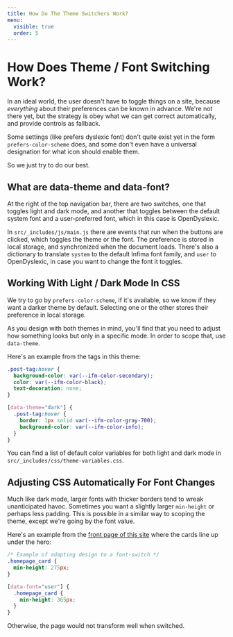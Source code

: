 ```yaml
---
title: How Do The Theme Switchers Work?
menu:
  visible: true
  order: 5
---
```


# How Does Theme / Font Switching Work?

In an ideal world, the user doesn't have to toggle things on a 
site, because _everything_ about their preferences can be known
in advance. We're not there yet, but the strategy is obey what
we can get correct automatically, and provide controls as 
fallback.

Some settings (like prefers dyslexic font) don't quite exist yet
in the form `prefers-color-scheme` does, and some don't even have
a universal designation for what icon should enable them.

So we just try to do our best. 

## What are data-theme and data-font? 

At the right of the top navigation bar, there are two switches, 
one that toggles light and dark mode, and another that toggles
between the default system font and a user-preferred font, which
in this case is OpenDyslexic.

In `src/_includes/js/main.js` there are events that run when the
buttons are clicked, which toggles the theme or the font. The 
preference is stored in local storage, and synchronized when the
document loads. There's also a dictionary to translate `system` to 
the default Infima font family, and `user` to OpenDyslexic, in
case you want to change the font it toggles.

## Working With Light / Dark Mode In CSS

We try to go by `prefers-color-scheme`, if it's available, so 
we know if they want a darker theme by default. Selecting one 
or the other stores their preference in local storage. 

As you design with both themes in mind, you'll find that you 
need to adjust how something looks but only in a specific mode.
In order to scope that, use `data-theme`. 

Here's an example from the tags in this theme:

```css 
.post-tag:hover {
  background-color: var(--ifm-color-secondary);
  color: var(--ifm-color-black);
  text-decoration: none;
}

[data-theme="dark"] {
  .post-tag:hover {
    border: 1px solid var(--ifm-color-gray-700);
    background-color: var(--ifm-color-info);
  }
}
```

You can find a list of default color variables for both light and
dark mode in `src/_includes/css/theme-variables.css`.

## Adjusting CSS Automatically For Font Changes

Much like dark mode, larger fonts with thicker borders tend to wreak
unanticipated havoc. Sometimes you want a slightly larger `min-height`
or perhaps less padding. This is possible in a similar way to scoping
the theme, except we're going by the font value.

Here's an example from the [front page of this site](/) where the cards
line up under the hero:

```css
/* Example of adapting design to a font-switch */
.homepage_card {
  min-height: 275px;
}

[data-font="user"] {
  .homepage_card {
    min-height: 365px;
  }
}
```

Otherwise, the page would not transform well when switched.